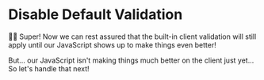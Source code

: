 # Disable Default Validation

<EpicVideo url="https://www.epicweb.dev/workshops/professional-web-forms/form-validation/dynamic-error-validation-with-hooks/soultion" />

👨‍💼 Super! Now we can rest assured that the built-in client validation will still
apply until our JavaScript shows up to make things even better!

But... our JavaScript isn't making things much better on the client just yet...
So let's handle that next!
